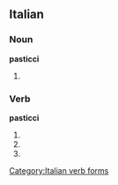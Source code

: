 ==Italian==

===Noun===
'''pasticci''' {{m}}

# {{plural of|[[pasticcio]]|lang=Italian}}

===Verb===
'''pasticci'''

# {{form of|Second-person [[singular]] [[present tense]]|[[pasticciare#Italian|pasticciare]]|lang=Italian}}
# {{form of|[[first-person|First-person]] singular, [[second-person]] singular and [[third-person]] singular [[present subjunctive]]|pasticciare#Italian|pasticciare|lang=Italian}}
# {{form of|[[third-person|Third-person]] singular [[imperative]]|pasticciare#Italian|pasticciare|lang=Italian}}

[[Category:Italian verb forms]]